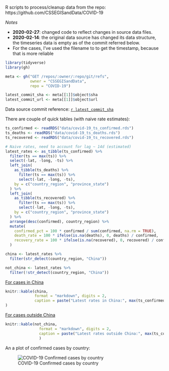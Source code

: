 R scripts to process/cleanup data from the repo: https://github.com/CSSEGISandData/COVID-19

*Notes*

- **2020-02-27**: changed code to reflect changes in source data files.
- **2020-02-14**: the original data source has changed its data structure, the timeseries data is empty as of the commit referred below.
- For the cases, I've used the filename to to get the timestamp, because that is more reliable

```r
library(tidyverse)
library(gh)

meta <- gh("GET /repos/:owner/:repo/git/refs",
           owner = "CSSEGISandData",
           repo = "COVID-19")

latest_commit_sha <- meta[[1]]$object$sha
latest_commit_url <- meta[[1]]$object$url
```


Data source commit reference: [`r latest_commit_sha`](`r latest_commit_url`) 


There are couple of quick tables (with naive rate estimates):

```r
ts_confirmed <- readRDS("data/covid-19_ts_confirmed.rds")
ts_deaths <- readRDS("data/covid-19_ts_deaths.rds")
ts_recovered <- readRDS("data/covid-19_ts_recovered.rds")

# Naive rates, need to account for lag ~ 14d (estimated)
latest_rates <- as_tibble(ts_confirmed) %>%
  filter(ts == max(ts)) %>%
  select(-lat, -long, -ts) %>%
  left_join(
    as_tibble(ts_deaths) %>%
      filter(ts == max(ts)) %>%
      select(-lat, -long, -ts),
    by = c("country_region", "province_state")
  ) %>%
  left_join(
    as_tibble(ts_recovered) %>%
      filter(ts == max(ts)) %>%
      select(-lat, -long, -ts),
    by = c("country_region", "province_state")
  ) %>%
  arrange(desc(confirmed), country_region) %>%
  mutate(
    confirmed_pct = 100 * confirmed / sum(confirmed, na.rm = TRUE),
    death_rate = 100 * ifelse(is.na(deaths), 0, deaths) / confirmed,
    recovery_rate = 100 * ifelse(is.na(recovered), 0, recovered) / confirmed
  )

china <- latest_rates %>%
  filter(str_detect(country_region, "China"))

not_china <- latest_rates %>%
  filter(!str_detect(country_region, "China"))
```

[For cases in China](https://github.com/jmcastagnetto/covid-19-data-cleanup/blob/master/latest_china_rates.md)

```r
knitr::kable(china,
             format = "markdown", digits = 2,
             caption = paste("Latest rates in China:", max(ts_confirmed$ts))
)
```

[For cases outside China](https://github.com/jmcastagnetto/covid-19-data-cleanup/blob/master/latest_not_china_rates.md) 

```r
knitr::kable(not_china,
               format = "markdown", digits = 2,
               caption = paste("Latest rates outside China:", max(ts_confirmed$ts))
               )
```

An a plot of confirmed cases by country:

![COVID-19 Confirmed cases by country](covid19-confirmed-cases-by-country.png)
